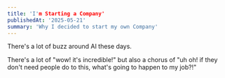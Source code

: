 ```yaml
---
title: 'I'm Starting a Company'
publishedAt: '2025-05-21'
summary: 'Why I decided to start my own Company'
---
```


There's a lot of buzz around AI these days.

There's a lot of "wow! it's incredible!" but also a chorus of "uh oh! if they don't need people do to this, what's going to happen to my job?!"


